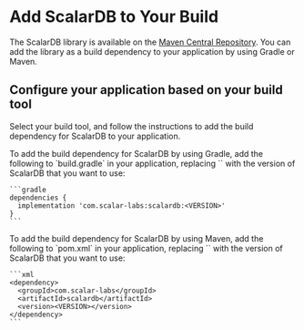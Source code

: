# Add ScalarDB to Your Build


The ScalarDB library is available on the [Maven Central Repository](https://mvnrepository.com/artifact/com.scalar-labs/scalardb). You can add the library as a build dependency to your application by using Gradle or Maven.

## Configure your application based on your build tool

Select your build tool, and follow the instructions to add the build dependency for ScalarDB to your application.

<Tabs groupId="build_tools" queryString>
  <TabItem value="Gradle" label="Gradle" default>
    To add the build dependency for ScalarDB by using Gradle, add the following to `build.gradle` in your application, replacing `<VERSION>` with the version of ScalarDB that you want to use:

    ```gradle
    dependencies {
      implementation 'com.scalar-labs:scalardb:<VERSION>'
    }
    ```
  </TabItem>
  <TabItem value="Maven" label="Maven">
    To add the build dependency for ScalarDB by using Maven, add the following to `pom.xml` in your application, replacing `<VERSION>` with the version of ScalarDB that you want to use:

    ```xml
    <dependency>
      <groupId>com.scalar-labs</groupId>
      <artifactId>scalardb</artifactId>
      <version><VERSION></version>
    </dependency>
    ```
  </TabItem>
</Tabs>
